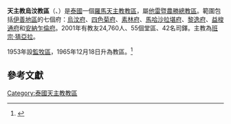 {{Infobox Roman Catholic diocese
|Roman Catholic Diocese of = 天主教烏隆教区
|Latin name of diocese = Dioecesis Udonthaniensis
|image = 
|caption = 
|location = [[泰國|泰國]]
|territory = [[伊善地區|伊善地區]]七府
|population = 24,760
|rite = 拉丁禮
|主保 = 
|province = [[天主教他雷暨農勝總教區|他雷暨農勝]]
|established = 1965年
|cathedral = 聖母無原罪座堂
|副主教座堂 =
|leadership = 主教
|website = 
|教宗 = 
|總主教 = 
|ordinary = 班宗·猜亞拉
|助理主教 = 
}}
'''天主教烏汶教區'''（{{lang-la|Dioecesis Ubonratchathaniensis}}、{{lang-th|สังฆมณฑลอุบลราชธานี}}）是[[泰國|泰國]]一個[[羅馬天主教|羅馬天主教]][[教區|教區]]，屬[[天主教他雷暨農勝總教區|他雷暨農勝總教區]]。範圍包括[[伊善地區|伊善地區]]的七個府：[[烏汶府|烏汶府]]、[[四色菊府|四色菊府]]、[[素林府|素林府]]、[[馬哈沙拉堪府|馬哈沙拉堪府]]、[[黎逸府|黎逸府]]、[[益梭通府|益梭通府]]和[[安納乍倫府|安納乍倫府]]。2001年有教友24,760人、55個堂區、42名司鐸。主教為[[班宗·猜亞拉|班宗·猜亞拉]]。

1953年設[[監牧|監牧區]]，1965年12月18日升為教區。<ref>{{Cite web |url=http://w2.vatican.va/content/paul-vi/la/apost_constitutions/documents/hf_p-vi_apc_19651218_de-thailandia.html |title=升為總教區的宗座憲令 |access-date=2018-05-06 |archive-date=2020-05-20 |archive-url=https://web.archive.org/web/20200520181015/https://w2.vatican.va/content/paul-vi/la/apost_constitutions/documents/hf_p-vi_apc_19651218_de-thailandia.html |dead-url=no }}</ref>
==參考文獻==
<div class="references-small">
<references />
</div>
[[Category:泰國天主教教區|Category:泰國天主教教區]]

{{天主教泰國教省}}